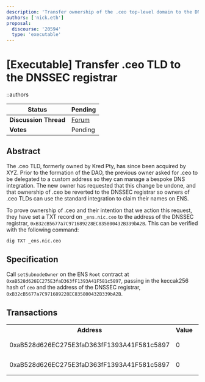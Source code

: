 ```yaml
---
description: 'Transfer ownership of the .ceo top-level domain to the DNSSEC registrar'
authors: ['nick.eth']
proposal:
  discourse: '20594'
  type: 'executable'
---
```


# [Executable] Transfer .ceo TLD to the DNSSEC registrar

::authors

| **Status**            | Pending                                      |
| --------------------- | -------------------------------------------- |
| **Discussion Thread** | [Forum](https://discuss.ens.domains/t/temp-check-executable-transfer-ceo-tld-to-the-dnssec-registrar/20594) |
| **Votes**             | Pending                                      |

## Abstract

The .ceo TLD, formerly owned by Kred Pty, has since been acquired by XYZ. Prior to the formation of the DAO, the previous owner asked for .ceo to be delegated to a custom address so they can manage a bespoke DNS integration. The new owner has requested that this change be undone, and that ownership of .ceo be reverted to the DNSSEC registrar so owners of .ceo TLDs can use the standard integration to claim their names on ENS.

To prove ownership of .ceo and their intention that we action this request, they have set a TXT record on `_ens.nic.ceo` to the address of the DNSSEC registrar, `0xB32cB5677a7C971689228EC835800432B339bA2B`. This can be verified with the following command:

```
dig TXT _ens.nic.ceo
```

## Specification

Call `setSubnodeOwner` on the ENS `Root` contract at `0xaB528d626EC275E3faD363fF1393A41F581c5897`, passing in the keccak256 hash of `ceo` and the address of the DNSSEC registrar, `0xB32cB5677a7C971689228EC835800432B339bA2B`.

## Transactions

<table>
    <tr>
        <th>Address</th>
        <th>Value</th>
        <th>Function</th>
        <th>Argument</th>
        <th>Value</th>
    </tr>
    <tr>
        <td rowspan="2">0xaB528d626EC275E3faD363fF1393A41F581c5897</td>
        <td rowspan="2">0</td>
        <td rowspan="2">setController</td>
        <td>address</td>
        <td>0xFe89cc7aBB2C4183683ab71653C4cdc9B02D44b7</td>
    </tr>
    <tr>
        <td>controller</td>
        <td>true</td>
    </tr>
    <tr>
        <td rowspan="2">0xaB528d626EC275E3faD363fF1393A41F581c5897</td>
        <td rowspan="2">0</td>
        <td rowspan="2">setSubnodeOwner</td>
        <td>label</td>
        <td>0xa695017707ee0c04095f723270b3c315654d16e337ad54039175a4b000894676</td>
    </tr>
    <tr>
        <td>owner</td>
        <td>0xB32cB5677a7C971689228EC835800432B339bA2B</td>
    </tr>
</table>
